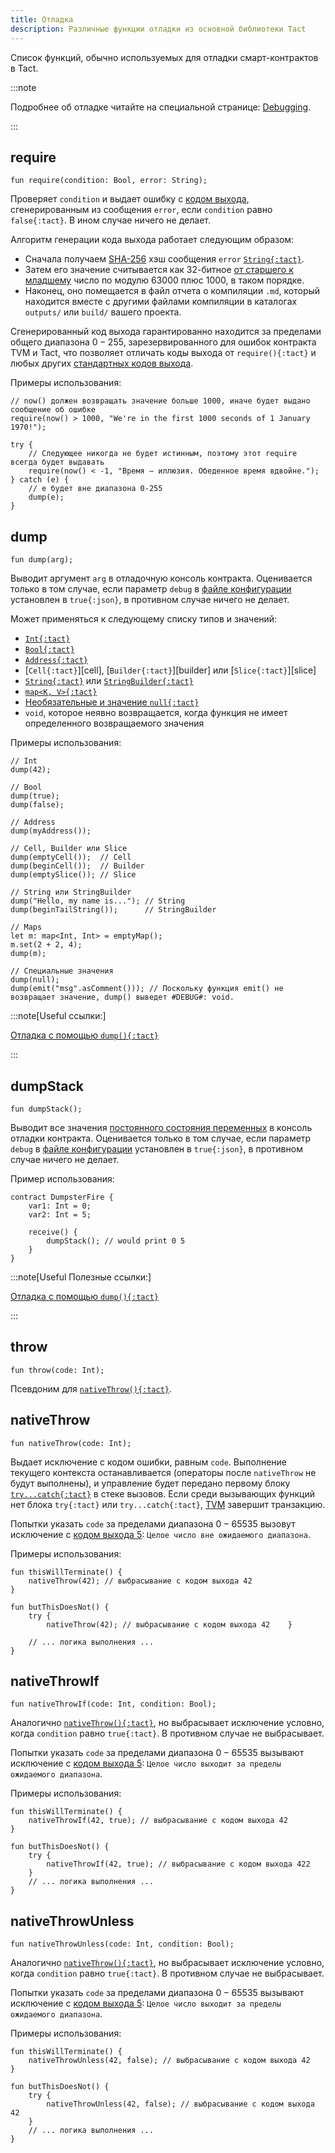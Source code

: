 ```yaml
---
title: Отладка
description: Различные функции отладки из основной библиотеки Tact
---
```


Список функций, обычно используемых для отладки смарт-контрактов в Tact.

:::note

  Подробнее об отладке читайте на специальной странице: [Debugging](/book/debug).

:::

## require

```tact
fun require(condition: Bool, error: String);
```

Проверяет `condition` и выдает ошибку с [кодом выхода](/book/exit-codes), сгенерированным из сообщения `error`, если `condition` равно `false{:tact}`. В ином случае ничего не делает.

Алгоритм генерации кода выхода работает следующим образом:

- Сначала получаем [SHA-256](https://en.wikipedia.org/wiki/SHA-2#Hash_standard) хэш сообщения `error` [`String{:tact}`][p].
- Затем его значение считывается как 32-битное [от старшего к младшему](https://en.wikipedia.org/wiki/Endianness) число по модулю $63000$ плюс $1000$, в таком порядке.
- Наконец, оно помещается в файл отчета о компиляции `.md`, который находится вместе с другими файлами компиляции в каталогах `outputs/` или `build/` вашего проекта.

Сгенерированный код выхода гарантированно находится за пределами общего диапазона $0 - 255$, зарезервированного для ошибок контракта TVM и Tact, что позволяет отличать коды выхода от `require(){:tact}` и любых других [стандартных кодов выхода](/book/exit-codes).

Примеры использования:

```tact
// now() должен возвращать значение больше 1000, иначе будет выдано сообщение об ошибке
require(now() > 1000, "We're in the first 1000 seconds of 1 January 1970!");

try {
    // Следующее никогда не будет истинным, поэтому этот require всегда будет выдавать
    require(now() < -1, "Время — иллюзия. Обеденное время вдвойне.");
} catch (e) {
    // e будет вне диапазона 0-255
    dump(e);
}
```

## dump

```tact
fun dump(arg);
```

Выводит аргумент `arg` в отладочную консоль контракта. Оценивается только в том случае, если параметр `debug` в [файле конфигурации](/book/config) установлен в `true{:json}`, в противном случае ничего не делает.

Может применяться к следующему списку типов и значений:

- [`Int{:tact}`][int]
- [`Bool{:tact}`][bool]
- [`Address{:tact}`][p]
- [`Cell{:tact}`][cell], [`Builder{:tact}`][builder] или [`Slice{:tact}`][slice]
- [`String{:tact}`][p] или [`StringBuilder{:tact}`][p]
- [`map<K, V>{:tact}`](/book/maps)
- [Необязательные и значение `null{:tact}`](/book/optionals)
- `void`, которое неявно возвращается, когда функция не имеет определенного возвращаемого значения

Примеры использования:

```tact
// Int
dump(42);

// Bool
dump(true);
dump(false);

// Address
dump(myAddress());

// Cell, Builder или Slice
dump(emptyCell());  // Cell
dump(beginCell());  // Builder
dump(emptySlice()); // Slice

// String или StringBuilder
dump("Hello, my name is..."); // String
dump(beginTailString());      // StringBuilder

// Maps
let m: map<Int, Int> = emptyMap();
m.set(2 + 2, 4);
dump(m);

// Специальные значения
dump(null);
dump(emit("msg".asComment())); // Поскольку функция emit() не возвращает значение, dump() выведет #DEBUG#: void.
```

:::note[Useful ссылки:]

  [Отладка с помощью `dump(){:tact}`](/book/debug#tests-dump)

:::

## dumpStack

```tact
fun dumpStack();
```

Выводит все значения [постоянного состояния переменных](/book/contracts#variables) в консоль отладки контракта. Оценивается только в том случае, если параметр `debug` в [файле конфигурации](/book/config) установлен в `true{:json}`, в противном случае ничего не делает.

Пример использования:

```tact {6}
contract DumpsterFire {
    var1: Int = 0;
    var2: Int = 5;

    receive() {
        dumpStack(); // would print 0 5
    }
}
```

:::note[Useful Полезные ссылки:]

  [Отладка с помощью `dump(){:tact}`](/book/debug#tests-dump)

:::

## throw

```tact
fun throw(code: Int);
```

Псевдоним для [`nativeThrow(){:tact}`](#nativethrow).

## nativeThrow

```tact
fun nativeThrow(code: Int);
```

Выдает исключение с кодом ошибки, равным `code`. Выполнение текущего контекста останавливается (операторы после `nativeThrow` не будут выполнены), и управление будет передано первому блоку [`try...catch{:tact}`](/book/statements#try-catch) в стеке вызовов. Если среди вызывающих функций нет блока `try{:tact}` или `try...catch{:tact}`, [TVM](https://docs.ton.org/learn/tvm-instructions/tvm-overview) завершит транзакцию.

Попытки указать `code` за пределами диапазона $0 - 65535$ вызовут исключение с [кодом выхода 5](/book/exit-codes#5): `Целое число вне ожидаемого диапазона`.

Примеры использования:

```tact {2,7}
fun thisWillTerminate() {
    nativeThrow(42); // выбрасывание с кодом выхода 42
}

fun butThisDoesNot() {
    try {
        nativeThrow(42); // выбрасывание с кодом выхода 42    }

    // ... логика выполнения ...
}
```

## nativeThrowIf

```tact
fun nativeThrowIf(code: Int, condition: Bool);
```

Аналогично [`nativeThrow(){:tact}`](#nativethrow), но выбрасывает исключение условно, когда `condition` равно `true{:tact}`. В противном случае не выбрасывает.

Попытки указать `code` за пределами диапазона $0 - 65535$ вызывают исключение с [кодом выхода 5](/book/exit-codes#5): `Целое число выходит за пределы ожидаемого диапазона`.

Примеры использования:

```tact {2,7}
fun thisWillTerminate() {
    nativeThrowIf(42, true); // выбрасывание с кодом выхода 42
}

fun butThisDoesNot() {
    try {
        nativeThrowIf(42, true); // выбрасывание с кодом выхода 422
    }
    // ... логика выполнения ...
}
```

## nativeThrowUnless

```tact
fun nativeThrowUnless(code: Int, condition: Bool);
```

Аналогично [`nativeThrow(){:tact}`](#nativethrow), но выбрасывает исключение условно, когда `condition` равно `true{:tact}`. В противном случае не выбрасывает.

Попытки указать `code` за пределами диапазона $0 - 65535$ вызывают исключение с [кодом выхода 5](/book/exit-codes#5): `Целое число выходит за пределы ожидаемого диапазона`.

Примеры использования:

```tact {2,7}
fun thisWillTerminate() {
    nativeThrowUnless(42, false); // выбрасывание с кодом выхода 42
}

fun butThisDoesNot() {
    try {
        nativeThrowUnless(42, false); // выбрасывание с кодом выхода 42
    }
    // ... логика выполнения ...
}
```

[p]: /book/types#primitive-types
[bool]: /book/types#booleans
[int]: /book/integers
[клетка]: /book/cells#cells
[строитель]: /book/cells#builders
[нарезать]: /book/cells#slices
